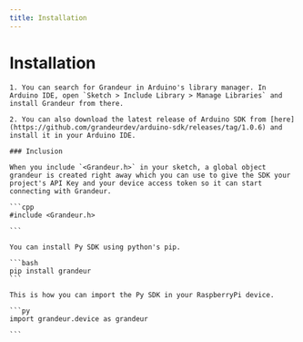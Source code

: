 ```yaml
---
title: Installation
---
```

# Installation


<Tabs group="tab-group-test">

  <Item value="arduino" label="Arduino">

    1. You can search for Grandeur in Arduino's library manager. In Arduino IDE, open `Sketch > Include Library > Manage Libraries` and install Grandeur from there.

    2. You can also download the latest release of Arduino SDK from [here](https://github.com/grandeurdev/arduino-sdk/releases/tag/1.0.6) and install it in your Arduino IDE.

    ### Inclusion

    When you include `<Grandeur.h>` in your sketch, a global object grandeur is created right away which you can use to give the SDK your project's API Key and your device access token so it can start connecting with Grandeur.

    ```cpp
    #include <Grandeur.h>

    ```
  </Item>

  <Item value="py" label="Py">

    You can install Py SDK using python's pip.

    ```bash
    pip install grandeur
    ```

    This is how you can import the Py SDK in your RaspberryPi device.

    ```py
    import grandeur.device as grandeur

    ```

  </Item>

</Tabs>